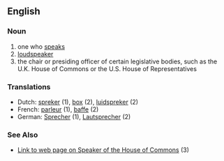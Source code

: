 ==English==
===Noun===
# one who [[to speak|speak]]s
# [[loudspeaker]]
# the chair or presiding officer of certain legislative bodies, such as the U.K. House of Commons or the U.S. House of Representatives

===Translations===
* Dutch: [[spreker]] (1), [[box]] (2), [[luidspreker]] (2)
* French: [[parleur]] (1), [[baffe]] (2)
* German: [[Sprecher]] (1), [[Lautsprecher]] (2)

===See Also===
*[http://www.parliament.uk/works/speaker.cfm Link to web page on Speaker of the House of Commons] (3)
